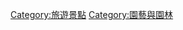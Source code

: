{{Commons category|Gardens}}
{{Catmore}}

[[Category:旅遊景點|Category:旅遊景點]]
[[Category:園藝與園林|Category:園藝與園林]]